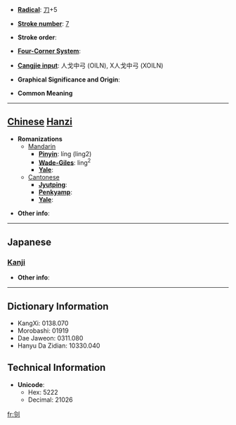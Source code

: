 * '''[[Wiktionary:Chinese radical index| Radical]]''': [[Wiktionary:Chinese radical index 刀|刀]]+5

* '''[[Wiktionary:Chinese total strokes index|Stroke number]]''': [[Wiktionary:Chinese total strokes index 7|7]]

* '''Stroke order''': 

* '''[[Wiktionary:Chinese four corner index|Four-Corner System]]''': 

* '''[[Wiktionary:Chinese Cangjie index|Cangjie input]]''': 人戈中弓 (OILN), X人戈中弓 (XOILN)

* '''Graphical Significance and Origin''': 

* '''Common Meaning'''

----

== [[Chinese]] [[Hanzi]] ==

* '''Romanizations'''
** [[Mandarin]]
*** '''[[Pinyin]]''': líng (ling2)
*** '''[[Wade-Giles]]''': ling<sup>2</sup>
*** '''[[Yale]]''': 
**[[Cantonese]]
***'''[[Jyutping]]''':
***'''[[Penkyamp]]''': 
***'''[[Yale]]''': 

* '''Other info''': 

----

==Japanese==
===[[Kanji]]===
{{kanji|on readings=[[れい]] (rei), [[りょう]] (ryō)|kun readings=[[さく]] (saku)}}

* '''Other info''':  

----

== Dictionary Information ==

* KangXi: 0138.070
* Morobashi: 01919
* Dae Jaweon: 0311.080
* Hanyu Da Zidian: 10330.040

== Technical Information ==

* '''Unicode''':
** Hex: 5222
** Decimal: 21026

[[fr:刢]]